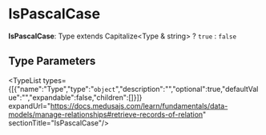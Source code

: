 
# IsPascalCase

 **IsPascalCase**: Type extends Capitalize&#60;Type & string&#62; ? `true` : `false`

## Type Parameters

<TypeList types={[{"name":"Type","type":"`object`","description":"","optional":true,"defaultValue":"","expandable":false,"children":[]}]} expandUrl="https://docs.medusajs.com/learn/fundamentals/data-models/manage-relationships#retrieve-records-of-relation" sectionTitle="IsPascalCase"/>
